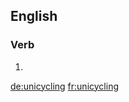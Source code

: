 ==English==

===Verb===
{{head|en|present participle}}

# {{present participle of|unicycle|lang=en}}

[[de:unicycling]]
[[fr:unicycling]]